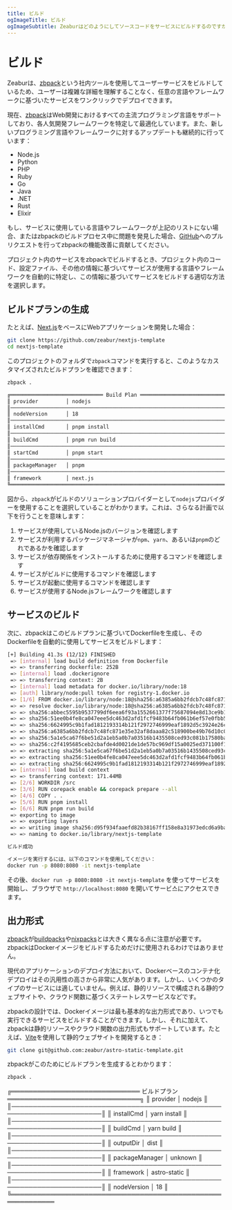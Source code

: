 ```yaml
---
title: ビルド
ogImageTitle: ビルド
ogImageSubtitle: Zeaburはどのようにしてソースコードをサービスにビルドするのですか？
---
```


# ビルド

Zeaburは、[zbpack]()という社内ツールを使用してユーザーサービスをビルドしているため、ユーザーは複雑な詳細を理解することなく、任意の言語やフレームワークに基づいたサービスをワンクリックでデプロイできます。

現在、[zbpack]()はWeb開発におけるすべての主流プログラミング言語をサポートしており、各人気開発フレームワークを特定して最適化しています。また、新しいプログラミング言語やフレームワークに対するアップデートも継続的に行っています：

- Node.js
- Python
- PHP
- Ruby
- Go
- Java
- .NET
- Rust
- Elixir

もし、サービスに使用している言語やフレームワークが上記のリストにない場合、またはzbpackのビルドプロセス中に問題を発見した場合、[GitHub]()へのプルリクエストを行ってzbpackの機能改善に貢献してください。

プロジェクト内のサービスをzbpackでビルドするとき、プロジェクト内のコード、設定ファイル、その他の情報に基づいてサービスが使用する言語やフレームワークを自動的に特定し、この情報に基づいてサービスをビルドする適切な方法を選択します。

## ビルドプランの生成

たとえば、[Next.js]()をベースにWebアプリケーションを開発した場合：

```bash
git clone https://github.com/zeabur/nextjs-template
cd nextjs-template
```

このプロジェクトのフォルダで`zbpack`コマンドを実行すると、このようなカスタマイズされたビルドプランを確認できます：

```bash
zbpack .

╔══════════════════════════════ Build Plan ═════════════════════════════╗
║ provider         │ nodejs                                             ║
║───────────────────────────────────────────────────────────────────────║
║ nodeVersion      │ 18                                                 ║
║───────────────────────────────────────────────────────────────────────║
║ installCmd       │ pnpm install                                       ║
║───────────────────────────────────────────────────────────────────────║
║ buildCmd         │ pnpm run build                                     ║
║───────────────────────────────────────────────────────────────────────║
║ startCmd         │ pnpm start                                         ║
║───────────────────────────────────────────────────────────────────────║
║ packageManager   │ pnpm                                               ║
║───────────────────────────────────────────────────────────────────────║
║ framework        │ next.js                                            ║
╚═══════════════════════════════════════════════════════════════════════╝
```

図から、`zbpack`がビルドのソリューションプロバイダーとして`nodejs`プロバイダーを使用することを選択していることがわかります。これは、さらなる計画で以下を行うことを意味します：

1. サービスが使用しているNode.jsのバージョンを確認します
2. サービスが利用するパッケージマネージャが`npm`、`yarn`、あるいは`pnpm`のどれであるかを確認します
3. サービスが依存関係をインストールするために使用するコマンドを確認します
4. サービスがビルドに使用するコマンドを確認します
5. サービスが起動に使用するコマンドを確認します
6. サービスが使用するNode.jsフレームワークを確認します

## サービスのビルド

次に、zbpackはこのビルドプランに基づいてDockerfileを生成し、そのDockerfileを自動的に使用してサービスをビルドします：

```bash
[+] Building 41.3s (12/12) FINISHED                                                                     docker:orbstack
 => [internal] load build definition from Dockerfile                                                               0.0s
 => => transferring dockerfile: 252B                                                                               0.0s
 => [internal] load .dockerignore                                                                                  0.0s
 => => transferring context: 2B                                                                                    0.0s
 => [internal] load metadata for docker.io/library/node:18                                                         5.8s
 => [auth] library/node:pull token for registry-1.docker.io                                                        0.0s
 => [1/6] FROM docker.io/library/node:18@sha256:a6385a6bb2fdcb7c48fc871e35e32af8daaa82c518900be49b76d10c005864c2   6.9s
 => => resolve docker.io/library/node:18@sha256:a6385a6bb2fdcb7c48fc871e35e32af8daaa82c518900be49b76d10c005864c2   0.0s
 => => sha256:abbec5595b9537799df6eea6f93a1552661377f75687094e8d13ce9b179b497d 2.00kB / 2.00kB                     0.0s
 => => sha256:51ee0b4fe8ca047eee5dc463d2afd1fcf9483b64fb061b6ef57e0fbb57f8d47d 2.21MB / 2.21MB                     0.9s
 => => sha256:6624995c9b1fad1812193314b121f2972746999eaf1892d5c3924e26c09b9180 452B / 452B                         0.7s
 => => sha256:a6385a6bb2fdcb7c48fc871e35e32af8daaa82c518900be49b76d10c005864c2 1.21kB / 1.21kB                     0.0s
 => => sha256:5a1e5ca67f6be51d2a1eb5a0b7a03516b1435508ced93c081b17580ba61cdc5a 45.96MB / 45.96MB                   3.0s
 => => sha256:c2f4195685ceb2cbafde4d0021de1de57bc969df15a0025ed371100f1cccf364 7.54kB / 7.54kB                     0.0s
 => => extracting sha256:5a1e5ca67f6be51d2a1eb5a0b7a03516b1435508ced93c081b17580ba61cdc5a                          3.7s
 => => extracting sha256:51ee0b4fe8ca047eee5dc463d2afd1fcf9483b64fb061b6ef57e0fbb57f8d47d                          0.0s
 => => extracting sha256:6624995c9b1fad1812193314b121f2972746999eaf1892d5c3924e26c09b9180                          0.0s
 => [internal] load build context                                                                                  5.0s
 => => transferring context: 171.44MB                                                                              5.0s
 => [2/6] WORKDIR /src                                                                                             0.8s
 => [3/6] RUN corepack enable && corepack prepare --all                                                            7.5s
 => [4/6] COPY . .                                                                                                 2.4s
 => [5/6] RUN pnpm install                                                                                         7.0s
 => [6/6] RUN pnpm run build                                                                                       8.6s
 => exporting to image                                                                                             2.3s
 => => exporting layers                                                                                            2.3s
 => => writing image sha256:d95f934faaefd82b38167ff158e8a31973edcd6a9ba7cc361999080345e80e38                       0.0s
 => => naming to docker.io/library/nextjs-template                                                                 0.0s

ビルド成功

イメージを実行するには、以下のコマンドを使用してください：
docker run -p 8080:8080 -it nextjs-template
```

その後、`docker run -p 8080:8080 -it nextjs-template` を使ってサービスを開始し、ブラウザで `http://localhost:8080` を開いてサービ스にアクセスできます。

## 出力形式

[zbpack](https://github.com/zeabur/zbpack)が[buildpacks](https://buildpacks.io/)や[nixpacks](https://nixpacks.com/)とは大きく異なる点に注意が必要です。zbpackはDockerイメージをビルドするためだけに使用されるわけではありません。

現代のアプリケーションのデプロイ方法において、Dockerベースのコンテナ化デプロイはその汎用性の高さから非常に人気があります。しかし、いくつかのタイプのサービスには適していません。例えば、静的リソースで構成される静的ウェブサイトや、クラウド関数に基づくステートレスサービスなどです。

zbpackの設計では、Dockerイメージは最も基本的な出力形式であり、いつでも実行できるサービスをビルドすることができます。しかし、それに加えて、zbpackは静的リソースやクラウド関数の出力形式もサポートしています。たとえば、[Vite]()を使用して静的ウェブサイトを開発するとき：

```bash
git clone git@github.com:zeabur/astro-static-template.git
```

zbpackがこのためにビルドプランを生成するとわかります：

```bash
zbpack .

```
╔══════════════════════════════ ビルドプラン ═══════════════════════════════╗
║ provider         │ nodejs                                             ║
║───────────────────────────────────────────────────────────────────────║
║ installCmd       │ yarn install                                       ║
║───────────────────────────────────────────────────────────────────────║
║ buildCmd         │ yarn build                                         ║
║───────────────────────────────────────────────────────────────────────║
║ outputDir        │ dist                                               ║
║───────────────────────────────────────────────────────────────────────║
║ packageManager   │ unknown                                            ║
║───────────────────────────────────────────────────────────────────────║
║ framework        │ astro-static                                       ║
║───────────────────────────────────────────────────────────────────────║
║ nodeVersion      │ 18                                                 ║
╚════════════════════════════════════════════════════════════